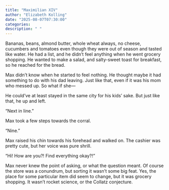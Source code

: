 ```yaml
---
title: "Maximilian XIV"
author: "Elizabeth Kolling"
date: "2025-08-07T07:30:00"
categories: 
description: " "
---
```



Bananas, beans, almond butter, whole wheat always, no cheese, cucumbers and tomatoes even though they were out of season and tasted like water. He had a list, and he didn’t feel anything when he went grocery shopping. 
He wanted to make a salad, and salty-sweet toast for breakfast, so he reached for the bread. 

Max didn’t know when he started to feel nothing. He thought maybe it had something to do with his dad leaving. Just like that, even if it was his mom who messed up. So what if she—

He could’ve at least stayed in the same city for his kids’ sake. But just like that, he up and left. 

“Next in line.”

Max took a few steps towards the corral.

“Nine.”

Max raised his chin towards his forehead and walked on. The cashier was pretty cute, but her voice was pure shrill.

“Hi! How are you?! Find everything okay?!”

Max never knew the point of asking, or what the question meant. Of course the store was a conundrum, but sorting it wasn’t some big feat. Yes, the place for some particular item did seem to change, but it was grocery shopping. It wasn’t rocket science, or the Collatz conjecture.